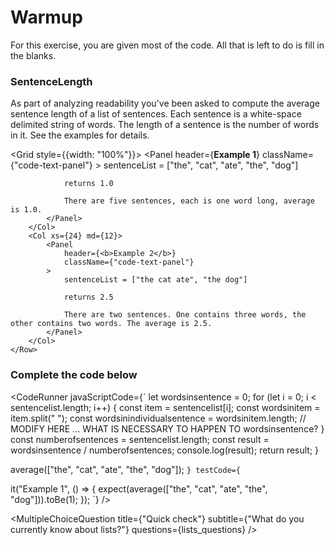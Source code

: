 
# Warmup
>
For this exercise, you are given most of the code.
All that is left to do is fill in the blanks.

>
### SentenceLength
>
As part of analyzing readability you've been asked to compute the average sentence length of a list of sentences.
Each sentence is a white-space delimited string of words. The length of a sentence is the number of words in it.
See the examples for details.


<Grid style={{width: "100%"}}>
    <Row>
        <Col xs={24} md={12}>
            <Panel
                header={<b>Example 1</b>}
                className={"code-text-panel"}
            >
                sentenceList = ["the", "cat", "ate", "the", "dog"]

                returns 1.0

                There are five sentences, each is one word long, average is 1.0.
            </Panel>
        </Col>
        <Col xs={24} md={12}>
            <Panel
                header={<b>Example 2</b>}
                className={"code-text-panel"}
            >
                sentenceList = ["the cat ate", "the dog"]

                returns 2.5

                There are two sentences. One contains three words, the other contains two words. The average is 2.5.
            </Panel>
        </Col>
    </Row>
</Grid>

### Complete the code below

>

<CodeRunner
    javaScriptCode={`
  let wordsinsentence = 0;
  for (let i = 0; i < sentencelist.length; i++) {
    const item = sentencelist[i];
    const wordsinitem = item.split(" ");
    const wordsinindividualsentence = wordsinitem.length;
    // MODIFY HERE ... WHAT IS NECESSARY TO HAPPEN TO wordsinsentence?
  }
  const numberofsentences = sentencelist.length;
  const result = wordsinsentence / numberofsentences;
  console.log(result);
  return result;
}

average(["the", "cat", "ate", "the", "dog"]);
`}
    testCode={`

it("Example 1", () => {
  expect(average(["the", "cat", "ate", "the", "dog"])).toBe(1);
});
`}
/>

<Divider/>

<MultipleChoiceQuestion
    title={"Quick check"}
    subtitle={"What do you currently know about lists?"}
    questions={lists_questions}
/>